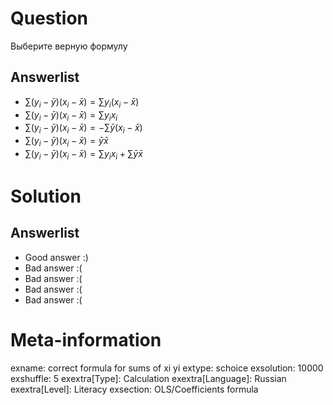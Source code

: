 Question
========

Выберите верную формулу

Answerlist
----------
*  $\sum (y_i - \bar y)(x_i - \bar x) = \sum y_i (x_i - \bar x)$
*  $\sum (y_i - \bar y)(x_i - \bar x) = \sum y_i x_i$
*  $\sum (y_i - \bar y)(x_i - \bar x) = -\sum \bar y (x_i - \bar x)$
*  $\sum (y_i - \bar y)(x_i - \bar x) = \bar y \bar x$
*  $\sum (y_i - \bar y)(x_i - \bar x) = \sum y_i x_i + \sum \bar y  \bar x$ 

Solution
========

Answerlist
----------
*  Good answer :)
*  Bad answer :(
*  Bad answer :(
*  Bad answer :(
*  Bad answer :(

Meta-information
================
exname: correct formula for sums of xi yi
extype: schoice
exsolution: 10000
exshuffle: 5
exextra[Type]: Calculation
exextra[Language]: Russian
exextra[Level]: Literacy
exsection: OLS/Coefficients formula
